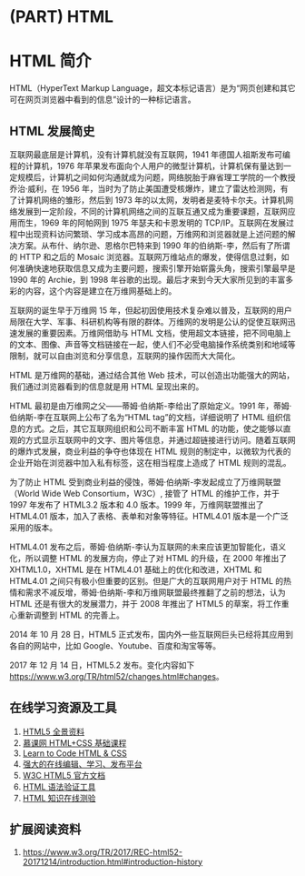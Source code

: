 # (PART) HTML {-}

# HTML 简介 {#htmlhistroy}

HTML（HyperText Markup Language，超文本标记语言）是为“网页创建和其它可在网页浏览器中看到的信息”设计的一种标记语言。

## HTML 发展简史

互联网最底层是计算机，没有计算机就没有互联网，1941 年德国人祖斯发布可编程的计算机，1976 年苹果发布面向个人用户的微型计算机，计算机保有量达到一定规模后，计算机之间如何沟通就成为问题，网络脱胎于麻省理工学院的一个教授乔治·威利，在 1956 年，当时为了防止美国遭受核爆炸，建立了雷达检测网，有了计算机网络的雏形，然后到 1973 年的以太网，发明者是麦特卡尔夫。计算机网络发展到一定阶段，不同的计算机网络之间的互联互通又成为重要课题，互联网应用而生，1969 年的阿帕网到 1975 年瑟夫和卡恩发明的 TCP/IP。互联网在发展过程中出现资料访问繁琐、学习成本高昂的问题，万维网和浏览器就是上述问题的解决方案。从布什、纳尔逊、恩格尔巴特来到 1990 年的伯纳斯-李，然后有了所谓的 HTTP 和之后的 Mosaic 浏览器。互联网万维站点的爆发，使得信息过剩，如何准确快速地获取信息又成为主要问题，搜索引擎开始崭露头角，搜索引擎最早是 1990 年的 Archie，到 1998 年谷歌的出现。最后才来到今天大家所见到的丰富多彩的内容，这个内容是建立在万维网基础上的。

互联网的诞生早于万维网 15 年，但起初因使用技术复杂难以普及，互联网的用户局限在大学、军事、科研机构等有限的群体。万维网的发明是公认的促使互联网迅速发展的重要因素。万维网借助与 HTML 文档，使用超文本链接，把不同电脑上的文本、图像、声音等文档链接在一起，使人们不必受电脑操作系统类别和地域等限制，就可以自由浏览和分享信息，互联网的操作因而大大简化。

HTML 是万维网的基础，通过结合其他 Web 技术，可以创造出功能强大的网站，我们通过浏览器看到的信息就是用 HTML 呈现出来的。

HTML 最初是由万维网之父——蒂姆·伯纳斯-李给出了原始定义。1991 年，蒂姆·伯纳斯-李在互联网上公布了名为“HTML tag”的文档，详细说明了 HTML 组织信息的方式。之后，其它互联网组织和公司不断丰富 HTML 的功能，使之能够以直观的方式显示互联网中的文字、图片等信息，并通过超链接进行访问。随着互联网的爆炸式发展，商业利益的争夺也体现在 HTML 规则的制定中，以微软为代表的企业开始在浏览器中加入私有标签，这在相当程度上造成了 HTML 规则的混乱。

为了防止 HTML 受到商业利益的侵蚀，蒂姆·伯纳斯-李发起成立了万维网联盟（World Wide Web Consortium，W3C）, 接管了 HTML 的维护工作，并于 1997 年发布了 HTML3.2 版本和 4.0 版本。1999 年，万维网联盟推出了 HTML4.01 版本，加入了表格、表单和对象等特征。HTML4.01 版本是一个广泛采用的版本。

HTML4.01 发布之后，蒂姆·伯纳斯-李认为互联网的未来应该更加智能化，语义化，所以调整 HTML 的发展方向，停止了对 HTML 的升级，在 2000 年推出了 XHTML1.0，XHTML 是在 HTML4.01 基础上的优化和改进，XHTML 和 HTML4.01 之间只有极小但重要的区别。但是广大的互联网用户对于 HTML 的热情和需求不减反增，蒂姆·伯纳斯-李和万维网联盟最终推翻了之前的想法，认为 HTML 还是有很大的发展潜力，并于 2008 年推出了 HTML5 的草案，将工作重心重新调整到 HTML 的完善上。

2014 年 10 月 28 日，HTML5 正式发布，国内外一些互联网巨头已经将其应用到各自的网站中，比如 Google、Youtube、百度和淘宝等等。

2017 年 12 月 14 日，HTML5.2 发布。变化内容如下<https://www.w3.org/TR/html52/changes.html#changes>。

## 在线学习资源及工具

1. [HTML5 全景资料](https://developer.mozilla.org/zh-CN/docs/Web/Guide/HTML/HTML5)
1. [慕课网 HTML+CSS 基础课程](http://www.imooc.com/learn/9)
1. [Learn to Code HTML & CSS](http://learn.shayhowe.com/html-css/)
1. [强大的在线编辑、学习、发布平台](https://thimble.mozilla.org/zh-CN/)
1. [W3C HTML5 官方文档](https://www.w3.org/TR/html5/)
1. [HTML 语法验证工具](http://validator.w3.org/)
1. [HTML 知识在线测验](https://www.nowcoder.com/intelligentTest)

## 扩展阅读资料

1. <https://www.w3.org/TR/2017/REC-html52-20171214/introduction.html#introduction-history>

